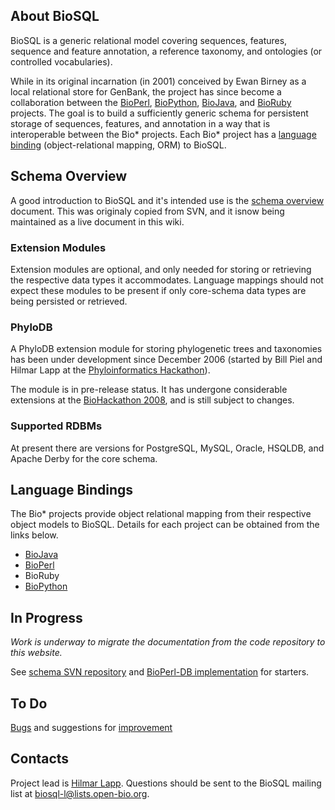 ==About BioSQL==

BioSQL is a generic relational model covering sequences, features, sequence and feature annotation, a reference taxonomy, and ontologies (or controlled vocabularies). 

While in its original incarnation (in 2001) conceived by Ewan Birney as a local relational store for GenBank, the project has since become a collaboration between the [[bp:Main Page|BioPerl]], [[biopython:Main Page|BioPython]], [[bj:Main Page|BioJava]], and [http://bioruby.org BioRuby] projects. The goal is to build a sufficiently generic schema for persistent storage of sequences, features, and annotation in a way that is interoperable between the Bio* projects. Each Bio* project has a [[#Language Bindings|language binding]] (object-relational mapping, ORM) to BioSQL.

==Schema Overview==
A good introduction to BioSQL and it's intended use is the [[Schema Overview|schema overview]] document. This was originaly copied from SVN, and it isnow being maintained as a live document in this wiki.

===Extension Modules===

Extension modules are optional, and only needed for storing or retrieving the respective data types it accommodates. Language mappings should not expect these modules to be present if only core-schema data types are being persisted or retrieved.

===PhyloDB===
A PhyloDB extension module for storing phylogenetic trees and taxonomies has been under development since December 2006 (started by Bill Piel and Hilmar Lapp at the [http://hackathon.nescent.org/Phylohackathon_1 Phyloinformatics Hackathon]). 

The module is in pre-release status. It has undergone considerable extensions at the [http://hackathon.dbcls.jp BioHackathon 2008], and is still subject to changes.

===Supported RDBMs===

At present there are versions for PostgreSQL, MySQL, Oracle, HSQLDB, and Apache Derby for the core schema.

==Language Bindings==
The Bio* projects provide object relational mapping from their respective object models to BioSQL. Details for each project can be obtained from the links below.

* [[BioJava BioSQL ORM|BioJava]]
* [[bp:Bioperl-db|BioPerl]]
* BioRuby
* [http://cvs.biopython.org/cgi-bin/viewcvs/viewcvs.cgi/biopython/BioSQL/?cvsroot=biopython BioPython]

==In Progress==
''Work is underway to migrate the documentation from the code repository to this website.''

See [http://code.open-bio.org/svnweb/index.cgi/biosql/browse/biosql-schema/trunk schema SVN repository] and [http://code.open-bio.org/svnweb/index.cgi/bioperl/browse/bioperl-db/trunk/ BioPerl-DB implementation] for starters.

==To Do==
[[Bugs|Bugs]] and suggestions for [[Enhancement Requests|improvement]]

==Contacts==
Project lead is [[bp:Hilmar Lapp|Hilmar Lapp]]. Questions should be sent to the BioSQL mailing list at [mailto:biosql-l%40lists%2eopen-bio%2eorg biosql-l&#64;lists&#46;open-bio&#46;org].
